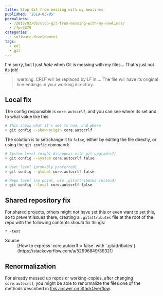 ---
title: Stop Git from messing with my newlines
published: '2019-03-05'
permalinks:
  - /2019/03/05/stop-git-from-messing-with-my-newlines/
  - /?p=3279
categories:
  - software-development
tags:
  - eol
  - git
---

I'm sorry, but I just _hate_ when Git is messing with my files... That's just not its job!

> warning: CRLF will be replaced by LF in ... The file will have its original
> line endings in your working directory.

## Local fix

The config responsible is `core.autocrlf`, and you can see where its set and to what value like this:

```bash
# This shows what it's set to now, and where
> git config --show-origin core.autocrlf
```

The solution is to set/change it to `false`, either by editing the file directly, or using the `git config` command:

```bash
# System level (might disappear with git upgrades?)
> git config --system core.autocrlf false

# User level (probably preferred)
> git config --global core.autocrlf false

# Repo level (no point, use .gitattributes instead)
> git config --local core.autocrlf false
```

## Shared repository fix

For shared projects, others might not have set this or even want to set this, so to prevent issues there, creating a `.gitattributes` file at the root of the repo with the following contents _should_ fix things:

```text
* -text
```

<Note>
  <dl>
    <dt>Source</dt>
    <dd>
      [How to express `core.autocrlf = false` with
      `.gitattributes`](https://stackoverflow.com/a/52996849/39321)
    </dd>
  </dl>
</Note>

## Renormalization

For already messed up repos or working-copies, after changing `core.autocrlf`, you might be able to renormalize the files one of the methods described in [this answer on StackOverflow](https://stackoverflow.com/a/53584041/39321).
